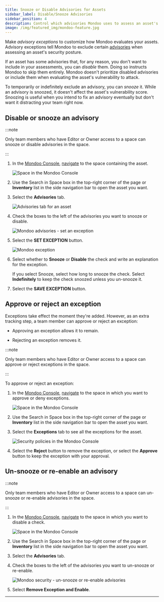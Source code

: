 ```yaml
---
title: Snooze or Disable Advisories for Assets
sidebar_label: Disable/Snooze Advisories
sidebar_position: 4
description: Control which advisories Mondoo uses to assess an asset's vulnerability
image: /img/featured_img/mondoo-feature.jpg
---
```


Make _advisory exceptions_ to customize how Mondoo evaluates your assets. Advisory exceptions tell Mondoo to exclude certain [advisories](/platform/security/posture/advisories/) when assessing an asset's security posture.

If an asset has some advisories that, for any reason, you don't want to include in your assessments, you can _disable_ them. Doing so instructs Mondoo to skip them entirely. Mondoo doesn't prioritize disabled advisories or include them when evaluating the asset's vulnerability to attack.

To temporarily or indefinitely exclude an advisory, you can _snooze_ it. While an advisory is snoozed, it doesn't affect the asset's vulnerability score. Snoozing is useful when you intend to fix an advisory eventually but don't want it distracting your team right now.

## Disable or snooze an advisory

:::note

Only team members who have Editor or Owner access to a space can snooze or disable advisories in the space.

:::

1. In the [Mondoo Console](https://console.mondoo.com), [navigate](/platform/start/navigate/) to the space containing the asset.

   ![Space in the Mondoo Console](/img/platform/security/monitor-org.png)

2. Use the Search in Space box in the top-right corner of the page or **Inventory** list in the side navigation bar to open the asset you want.

3. Select the **Advisories** tab.

   ![Advisories tab for an asset](/img/platform/security/advisories-tab.png)

4. Check the boxes to the left of the advisories you want to snooze or disable.

   ![Mondoo advisories - set an exception](/img/platform/security/selected-advisories.png)

5. Select the **SET EXCEPTION** button.

   ![Mondoo exception](/img/platform/security/set-exception-advisory.png)

6. Select whether to **Snooze** or **Disable** the check and write an explanation for the exception.

   If you select Snooze, select how long to snooze the check. Select **Indefinitely** to keep the check snoozed unless you un-snooze it.

7. Select the **SAVE EXCEPTION** button.

## Approve or reject an exception

Exceptions take effect the moment they're added. However, as an extra tracking step, a team member can approve or reject an exception:

- Approving an exception allows it to remain.

- Rejecting an exception removes it.

:::note

Only team members who have Editor or Owner access to a space can approve or reject exceptions in the space.

:::

To approve or reject an exception:

1. In the [Mondoo Console](https://console.mondoo.com), [navigate](/platform/start/navigate/) to the space in which you want to approve or deny exceptions.

   ![Space in the Mondoo Console](/img/platform/security/monitor-org.png)

2. Use the Search in Space box in the top-right corner of the page or **Inventory** list in the side navigation bar to open the asset you want.

3. Select the **Exceptions** tab to see all the exceptions for the asset.

   ![Security policies in the Mondoo Console](/img/platform/security/approve-reject.png)

4. Select the **Reject** button to remove the exception, or select the **Approve** button to keep the exception with your approval.

## Un-snooze or re-enable an advisory

:::note

Only team members who have Editor or Owner access to a space can un-snooze or re-enable advisories in the space.

:::

1. In the [Mondoo Console](https://console.mondoo.com), [navigate](/platform/start/navigate/) to the space in which you want to disable a check.

   ![Space in the Mondoo Console](/img/platform/security/monitor-org.png)

2. Use the Search in Space box in the top-right corner of the page or **Inventory** list in the side navigation bar to open the asset you want.

3. Select the **Advisories** tab.

4. Check the boxes to the left of the advisories you want to un-snooze or re-enable.

   ![Mondoo security - un-snooze or re-enable advisories](/img/platform/security/remove.png)

5. Select **Remove Exception and Enable**.

---
